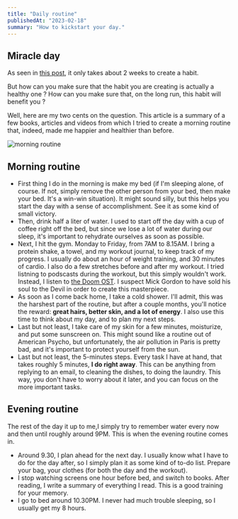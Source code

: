 ```yaml
---
title: "Daily routine"
publishedAt: "2023-02-18"
summary: "How to kickstart your day."
---
```


## Miracle day

As seen in [this post](/blog/habits), it only takes about 2 weeks to create a habit.

But how can you make sure that the habit you are creating is actually a healthy one ? How can you make sure that, on the long run, this habit will benefit you ?

Well, here are my two cents on the question. This article is a summary of a few books, articles and videos from which I tried to create a morning routine that, indeed, made me happier and healthier than before.

<Image
  alt='morning routine'
  width={1000}
  height={600}
  src='https://images.unsplash.com/photo-1474557157379-8aa74a6ef541?ixlib=rb-4.0.3&ixid=MnwxMjA3fDB8MHxwaG90by1wYWdlfHx8fGVufDB8fHx8&auto=format&fit=crop&w=1470&q=80'
/>

## Morning routine

- First thing I do in the morning is make my bed (if I'm sleeping alone, of course. If not, simply remove the other person from your bed, then make your bed. It's a win-win situation). It might sound silly, but this helps you start the day with a sense of accomplishment. See it as some kind of small victory.
- Then, drink half a liter of water. I used to start off the day with a cup of coffee right off the bed, but since we lose a lot of water during our sleep, it's important to rehydrate ourselves as soon as possible.
- Next, I hit the gym. Monday to Friday, from 7AM to 8.15AM. I bring a protein shake, a towel, and my workout journal, to keep track of my progress. I usually do about an hour of weight training, and 30 minutes of cardio. I also do a few stretches before and after my workout. I tried listning to podscasts during the workout, but this simply wouldn't work. Instead, I listen to [the Doom OST](https://www.youtube.com/watch?v=EQmIBHObtCs). I suspect Mick Gordon to have sold his soul to the Devil in order to create this masterpiece.
- As soon as I come back home, I take a cold shower. I'll admit, this was the harshest part of the routine, but after a couple months, you'll notice the reward: **great hairs, better skin, and a lot of energy**. I also use this time to think about my day, and to plan my next steps.
- Last but not least, I take care of my skin for a few minutes, moisturize, and put some sunscreen on. This might sound like a routine out of American Psycho, but unfortunately, the air pollution in Paris is pretty bad, and it's important to protect yourself from the sun.
- Last but not least, the 5-minutes steps. Every task I have at hand, that takes roughly 5 minutes, **I do right away**. This can be anything from replying to an email, to cleaning the dishes, to doing the laundry. This way, you don't have to worry about it later, and you can focus on the more important tasks.

## Evening routine

The rest of the day it up to me,I simply try to remember water every now and then until roughly around 9PM. This is when the evening routine comes in.

- Around 9.30, I plan ahead for the next day. I usually know what I have to do for the day after, so I simply plan it as some kind of to-do list. Prepare your bag, your clothes (for both the day and the workout).
- I stop watching screens one hour before bed, and switch to books. After reading, I write a summary of everything I read. This is a good training for your memory.
- I go to bed around 10.30PM. I never had much trouble sleeping, so I usually get my 8 hours.
